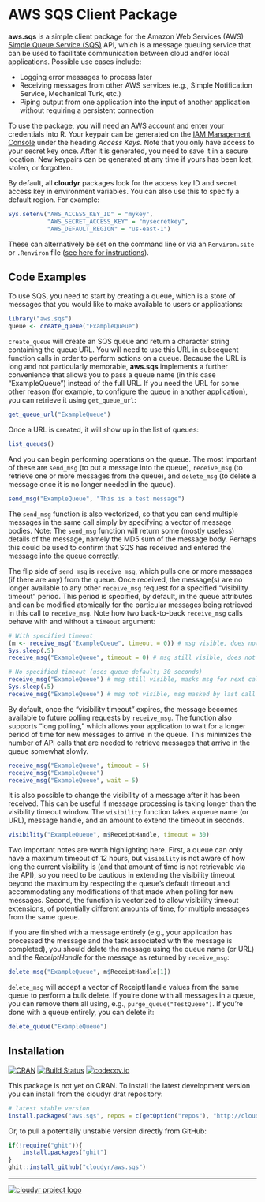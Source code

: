 # AWS SQS Client Package #

**aws.sqs** is a simple client package for the Amazon Web Services (AWS) [Simple Queue Service (SQS)](http://aws.amazon.com/sqs/) API, which is a message queuing service that can be used to facilitate communication between cloud and/or local applications. Possible use cases include:

 - Logging error messages to process later
 - Receiving messages from other AWS services (e.g., Simple Notification Service, Mechanical Turk, etc.)
 - Piping output from one application into the input of another application without requiring a persistent connection

To use the package, you will need an AWS account and enter your credentials into R. Your keypair can be generated on the [IAM Management Console](https://console.aws.amazon.com/iam/home?#security_credential) under the heading *Access Keys*. Note that you only have access to your secret key once. After it is generated, you need to save it in a secure location. New keypairs can be generated at any time if yours has been lost, stolen, or forgotten. 

By default, all **cloudyr** packages look for the access key ID and secret access key in environment variables. You can also use this to specify a default region. For example:

```R
Sys.setenv("AWS_ACCESS_KEY_ID" = "mykey",
           "AWS_SECRET_ACCESS_KEY" = "mysecretkey",
           "AWS_DEFAULT_REGION" = "us-east-1")
```

These can alternatively be set on the command line or via an `Renviron.site` or `.Renviron` file ([see here for instructions](http://cran.r-project.org/web/packages/httr/vignettes/api-packages.html)).


## Code Examples ##

To use SQS, you need to start by creating a queue, which is a store of messages that you would like to make available to users or applications:

```r
library("aws.sqs")
queue <- create_queue("ExampleQueue")
```

`create_queue` will create an SQS queue and return a character string containing the queue URL. You will need to use this URL in subsequent function calls in order to perform actions on a queue. Because the URL is long and not particularly memorable, **aws.sqs** implements a further convenience that allows you to pass a queue name (in this case "ExampleQueue") instead of the full URL. If you need the URL for some other reason (for example, to configure the queue in another application), you can retrieve it using `get_queue_url`:

```r
get_queue_url("ExampleQueue")
```

Once a URL is created, it will show up in the list of queues:

```r
list_queues()
```

And you can begin performing operations on the queue. The most important of these are `send_msg` (to put a message into the queue), `receive_msg` (to retrieve one or more messages from the queue), and `delete_msg` (to delete a message once it is no longer needed in the queue).

```r
send_msg("ExampleQueue", "This is a test message")
```

The `send_msg` function is also vectorized, so that you can send multiple messages in the same call simply by specifying a vector of message bodies. Note: The `send_msg` function will return some (mostly useless) details of the message, namely the MD5 sum of the message body. Perhaps this could be used to confirm that SQS has received and entered the message into the queue correctly.

The flip side of `send_msg` is `receive_msg`, which pulls one or more messages (if there are any) from the queue. Once received, the message(s) are no longer available to any other `receive_msg` request for a specified "visibility timeout" period. This period is specified, by default, in the queue attributes and can be modified atomically for the particular messages being retrieved in this call to `receive_msg`. Note how two back-to-back `receive_msg` calls behave with and without a `timeout` argument:

```r
# With specified timeout
(m <- receive_msg("ExampleQueue", timeout = 0)) # msg visible, does not mask msg for next call
Sys.sleep(.5)
receive_msg("ExampleQueue", timeout = 0) # msg still visible, does not mask msg for next call

# No specified timeout (uses queue default; 30 seconds)
receive_msg("ExampleQueue") # msg still visible, masks msg for next call
Sys.sleep(.5)
receive_msg("ExampleQueue") # msg not visible, msg masked by last call
```

By default, once the "visibility timeout" expires, the message becomes available to future polling requests by `receive_msg`. The function also supports "long polling," which allows your application to wait for a longer period of time for new messages to arrive in the queue. This minimizes the number of API calls that are needed to retrieve messages that arrive in the queue somewhat slowly.

```r
receive_msg("ExampleQueue", timeout = 5)
receive_msg("ExampleQueue")
receive_msg("ExampleQueue", wait = 5)
```

It is also possible to change the visibility of a message after it has been received. This can be useful if message processing is taking longer than the visibility timeout window. The `visibility` function takes a queue name (or URL), message handle, and an amount to extend the timeout in seconds.

```r
visibility("ExampleQueue", m$ReceiptHandle, timeout = 30)
```

Two important notes are worth highlighting here. First, a queue can only have a maximum timeout of 12 hours, but `visibility` is not aware of how long the current visibility is (and that amount of time is not retrievable via the API), so you need to be cautious in extending the visibility timeout beyond the maximum by respecting the queue's default timeout and accommodating any modifications of that made when polling for new messages. Second, the function is vectorized to allow visibility timeout extensions, of potentially different amounts of time, for multiple messages from the same queue.

If you are finished with a message entirely (e.g., your application has processed the message and the task associated with the message is completed), you should delete the message using the queue name (or URL) and the *ReceiptHandle* for the message as returned by `receive_msg`:

```r
delete_msg("ExampleQueue", m$ReceiptHandle[1])
```

`delete_msg` will accept a vector of ReceiptHandle values from the same queue to perform a bulk delete. If you're done with all messages in a queue, you can remove them all using, e.g., `purge_queue("TestQueue")`. If you're done with a queue entirely, you can delete it:

```r
delete_queue("ExampleQueue")
```

## Installation ##

[![CRAN](http://www.r-pkg.org/badges/version/aws.sqs)](http://cran.r-project.org/package=aws.sqs)
[![Build Status](https://travis-ci.org/cloudyr/aws.sqs.png?branch=master)](https://travis-ci.org/cloudyr/aws.sqs)
[![codecov.io](http://codecov.io/github/cloudyr/aws.sqs/coverage.svg?branch=master)](http://codecov.io/github/cloudyr/aws.sqs?branch=master)

This package is not yet on CRAN. To install the latest development version you can install from the cloudyr drat repository:

```R
# latest stable version
install.packages("aws.sqs", repos = c(getOption("repos"), "http://cloudyr.github.io/drat"))
```

Or, to pull a potentially unstable version directly from GitHub:

```R
if(!require("ghit")){
    install.packages("ghit")
}
ghit::install_github("cloudyr/aws.sqs")
```

---
[![cloudyr project logo](http://i.imgur.com/JHS98Y7.png)](https://github.com/cloudyr)
